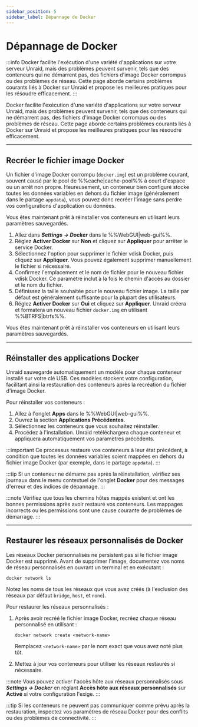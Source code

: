 ```yaml
---
sidebar_position: 5
sidebar_label: Dépannage de Docker
---
```


# Dépannage de Docker

:::info
Docker facilite l'exécution d'une variété d'applications sur votre serveur Unraid, mais des problèmes peuvent survenir, tels que des conteneurs qui ne démarrent pas, des fichiers d'image Docker corrompus ou des problèmes de réseau. Cette page aborde certains problèmes courants liés à Docker sur Unraid et propose les meilleures pratiques pour les résoudre efficacement.
:::

Docker facilite l'exécution d'une variété d'applications sur votre serveur Unraid, mais des problèmes peuvent survenir, tels que des conteneurs qui ne démarrent pas, des fichiers d'image Docker corrompus ou des problèmes de réseau. Cette page aborde certains problèmes courants liés à Docker sur Unraid et propose les meilleures pratiques pour les résoudre efficacement.

---

## Recréer le fichier image Docker

Un fichier d'image Docker corrompu (`docker.img`) est un problème courant, souvent causé par le pool de %%cache|cache-pool%% à court d'espace ou un arrêt non propre. Heureusement, un conteneur bien configuré stocke toutes les données variables en dehors du fichier image (généralement dans le partage `appdata`), vous pouvez donc recréer l'image sans perdre vos configurations d'application ou données.

Vous êtes maintenant prêt à réinstaller vos conteneurs en utilisant leurs paramètres sauvegardés.

1. Allez dans ***Settings → Docker*** dans le %%WebGUI|web-gui%%.
2. Réglez **Activer Docker** sur **Non** et cliquez sur **Appliquer** pour arrêter le service Docker.
3. Sélectionnez l'option pour supprimer le fichier vdisk Docker, puis cliquez sur **Appliquer**. Vous pouvez également supprimer manuellement le fichier si nécessaire.
4. Confirmez l'emplacement et le nom de fichier pour le nouveau fichier vdisk Docker. Ce paramètre inclut à la fois le chemin d'accès au dossier et le nom du fichier.
5. Définissez la taille souhaitée pour le nouveau fichier image. La taille par défaut est généralement suffisante pour la plupart des utilisateurs.
6. Réglez **Activer Docker** sur **Oui** et cliquez sur **Appliquer**. Unraid créera et formatera un nouveau fichier `docker.img` en utilisant %%BTRFS|btrfs%%.

Vous êtes maintenant prêt à réinstaller vos conteneurs en utilisant leurs paramètres sauvegardés.

---

## Réinstaller des applications Docker

Unraid sauvegarde automatiquement un modèle pour chaque conteneur installé sur votre clé USB. Ces modèles stockent votre configuration, facilitant ainsi la restauration des conteneurs après la recréation du fichier d'image Docker.

Pour réinstaller vos conteneurs :

1. Allez à l'onglet **Apps** dans le %%WebGUI|web-gui%%.
2. Ouvrez la section **Applications Précédentes**.
3. Sélectionnez les conteneurs que vous souhaitez réinstaller.
4. Procédez à l'installation. Unraid retéléchargera chaque conteneur et appliquera automatiquement vos paramètres précédents.

:::important
Ce processus restaure vos conteneurs à leur état précédent, à condition que toutes les données variables soient mappées en dehors du fichier image Docker (par exemple, dans le partage `appdata`).
:::

:::tip
Si un conteneur ne démarre pas après la réinstallation, vérifiez ses journaux dans le menu contextuel de l'onglet **Docker** pour des messages d'erreur et des indices de dépannage.
:::

:::note
Vérifiez que tous les chemins hôtes mappés existent et ont les bonnes permissions après avoir restauré vos conteneurs. Les mappages incorrects ou les permissions sont une cause courante de problèmes de démarrage.
:::

---

## Restaurer les réseaux personnalisés de Docker

Les réseaux Docker personnalisés ne persistent pas si le fichier image Docker est supprimé. Avant de supprimer l'image, documentez vos noms de réseau personnalisés en ouvrant un terminal et en exécutant :

```
docker network ls
```

Notez les noms de tous les réseaux que vous avez créés (à l'exclusion des réseaux par défaut `bridge`, `host`, et `none`).

Pour restaurer les réseaux personnalisés :

1. Après avoir recréé le fichier image Docker, recréez chaque réseau personnalisé en utilisant :

   ```
   docker network create <network-name>
   ```

   Remplacez `<network-name>` par le nom exact que vous avez noté plus tôt.

2. Mettez à jour vos conteneurs pour utiliser les réseaux restaurés si nécessaire.

:::note
Vous pouvez activer l'accès hôte aux réseaux personnalisés sous ***Settings → Docker*** en réglant **Accès hôte aux réseaux personnalisés** sur **Activé** si votre configuration l'exige.
:::

:::tip
Si les conteneurs ne peuvent pas communiquer comme prévu après la restauration, inspectez vos paramètres de réseau Docker pour des conflits ou des problèmes de connectivité.
:::
